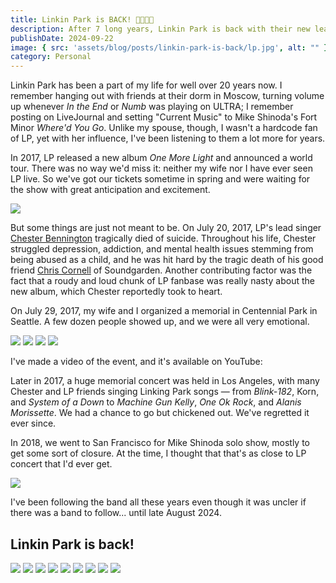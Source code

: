 ```yaml
---
title: Linkin Park is BACK! 🤘👨‍🎤🎸
description: After 7 long years, Linkin Park is back with their new lead singer Emily Armstrong of Dead Sara, new song "Emptiness Machine", new album "From Zero" (out on November 15), and a new tour.
publishDate: 2024-09-22
image: { src: 'assets/blog/posts/linkin-park-is-back/lp.jpg', alt: "" }
category: Personal
---
```



Linkin Park has been a part of my life for well over 20 years now. I remember hanging out with friends at their dorm in Moscow, turning volume up whenever _In the End_ or _Numb_ was playing on ULTRA; I remember posting on LiveJournal and setting "Current Music" to Mike Shinoda's Fort Minor _Where'd You Go_. Unlike my spouse, though, I wasn't a hardcode fan of LP, yet with her influence, I've been listening to them a lot more for years.

In 2017, LP released a new album _One More Light_ and announced a world tour. There was no way we'd miss it: neither my wife nor I have ever seen LP live. So we've got our tickets sometime in spring and were waiting for the show with great anticipation and excitement.

![](assets/blog/posts/linkin-park-is-back/IMG_0084.JPEG)

But some things are just not meant to be. On July 20, 2017, LP's lead singer [Chester Bennington](https://en.wikipedia.org/wiki/Chester_Bennington) tragically died of suicide. Throughout his life, Chester struggled depression, addiction, and mental health issues stemming from being abused as a child, and he was hit hard by the tragic death of his good friend [Chris Cornell](https://en.wikipedia.org/wiki/Chris_Cornell) of Soundgarden. Another contributing factor was the fact that a roudy and loud chunk of LP fanbase was really nasty about the new album, which Chester reportedly took to heart.

On July 29, 2017, my wife and I organized a memorial in Centennial Park in Seattle. A few dozen people showed up, and we were all very emotional.

![](assets/blog/posts/linkin-park-is-back/IMG_0105.JPEG)
![](assets/blog/posts/linkin-park-is-back/IMG_0126.JPEG)
![](assets/blog/posts/linkin-park-is-back/IMG_0139.JPEG)
![](assets/blog/posts/linkin-park-is-back/IMG_0163.JPEG)

I've made a video of the event, and it's available on YouTube:

<YouTube id="UXNRezHLPmE" className="mx-auto min-w-full rounded-md py-5" />

Later in 2017, a huge memorial concert was held in Los Angeles, with many Chester and LP friends singing Linking Park songs — from _Blink-182_, Korn, and _System of a Down_ to _Machine Gun Kelly_, _One Ok Rock_, and _Alanis Morissette_. We had a chance to go but chickened out. We've regretted it ever since.

<YouTube id="9VoLHdADma8" className="mx-auto min-w-full rounded-md py-5" />

In 2018, we went to San Francisco for Mike Shinoda solo show, mostly to get some sort of closure. At the time, I thought that that's as close to LP concert that I'd ever get.

![](assets/blog/posts/linkin-park-is-back/IMG_2424.JPEG)

I've been following the band all these years even though it was uncler if there was a band to follow... until late August 2024.

## Linkin Park is back!

![](assets/blog/posts/linkin-park-is-back/IMG_3828.jpg)
![](assets/blog/posts/linkin-park-is-back/IMG_3845.JPEG)
![](assets/blog/posts/linkin-park-is-back/IMG_3857.JPEG)
![](assets/blog/posts/linkin-park-is-back/IMG_3860.JPEG)
![](assets/blog/posts/linkin-park-is-back/IMG_3879.JPEG)
![](assets/blog/posts/linkin-park-is-back/IMG_4570.PNG)
![](assets/blog/posts/linkin-park-is-back/IMG_3967.jpg)
![](assets/blog/posts/linkin-park-is-back/IMG_4554.JPEG)
![](assets/blog/posts/linkin-park-is-back/IMG_4572.JPEG)

<YouTube id="IL1nlWOciL0" className="mx-auto min-w-full rounded-md py-5" />

<YouTube id="SRXH9AbT280" className="mx-auto min-w-full rounded-md py-5" />
